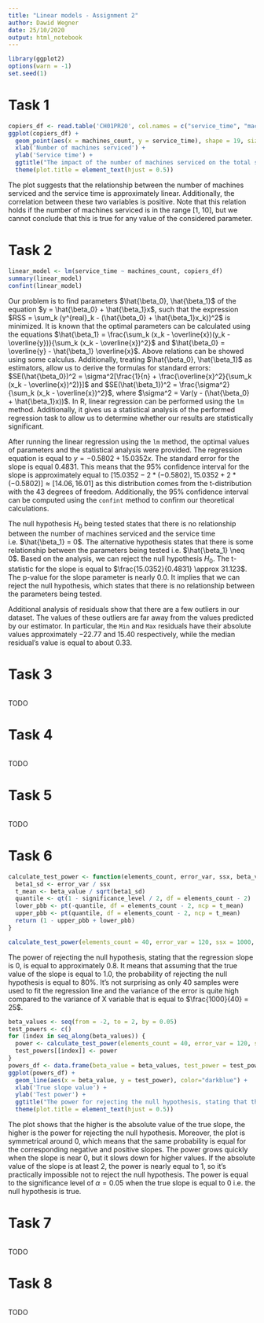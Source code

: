```yaml
---
title: "Linear models - Assignment 2"
author: Dawid Wegner
date: 25/10/2020
output: html_notebook
---
```


```r
library(ggplot2)
options(warn = -1)
set.seed(1)
```

# Task 1

```r
copiers_df <- read.table('CH01PR20', col.names = c("service_time", "machines_count"))
ggplot(copiers_df) +
  geom_point(aes(x = machines_count, y = service_time), shape = 19, size = 2.2, color="darkblue") +
  xlab('Number of machines serviced') +
  ylab('Service time') +
  ggtitle("The impact of the number of machines serviced on the total service time") +
  theme(plot.title = element_text(hjust = 0.5))
```

The plot suggests that the relationship between the number of machines serviced and the service time is approximately linear. Additionally, the correlation between these two variables is positive. Note that this relation holds if the number of machines serviced is in the range [1, 10], but we cannot conclude that this is true for any value of the considered parameter.


# Task 2

```r
linear_model <- lm(service_time ~ machines_count, copiers_df)
summary(linear_model)
confint(linear_model)
```

Our problem is to find parameters $\hat{\beta_0}, \hat{\beta_1}$ of the equation $y = \hat{\beta_0} + \hat{\beta_1}x$, such that the expression $RSS = \sum_k (y^{real}_k - (\hat{\beta_0} + \hat{\beta_1}x_k))^2$ is minimized. It is known that the optimal parameters can be calculated using the equations $\hat{\beta_1} = \frac{\sum_k (x_k - \overline{x})(y_k - \overline{y})}{\sum_k (x_k - \overline{x})^2}$ and $\hat{\beta_0} = \overline{y} - \hat{\beta_1} \overline{x}$. Above relations can be showed using some calculus. Additionally, treating $\hat{\beta_0}, \hat{\beta_1}$ as estimators, allow us to derive the formulas for standard errors: $SE(\hat{\beta_0})^2 = \sigma^2[\frac{1}{n} + \frac{\overline{x}^2}{\sum_k (x_k - \overline{x})^2)}]$ and $SE(\hat{\beta_1})^2 = \frac{\sigma^2}{\sum_k (x_k - \overline{x})^2}$, where $\sigma^2 = Var(y - (\hat{\beta_0} + \hat{\beta_1}x))$. In R, linear regression can be performed using the `lm` method. Additionally, it gives us a statistical analysis of the performed regression task to allow us to determine whether our results are statistically significant.

After running the linear regression using the `lm` method, the optimal values of parameters and the statistical analysis were provided. The regression equation is equal to $y = -0.5802 + 15.0352x$. The standard error for the slope is equal $0.4831$. This means that the 95% confidence interval for the slope is approximately equal to $[15.0352 - 2 * (-0.5802), 15.0352 + 2 * (-0.5802)] \approx [14.06, 16.01]$ as this distribution comes from the t-distribution with the 43 degrees of freedom. Additionally, the 95% confidence interval can be computed using the `confint` method to confirm our theoretical calculations.

The null hypothesis $H_0$ being tested states that there is no relationship between the number of machines serviced and the service time i.e. $\hat{\beta_1} = 0$. The alternative hypothesis states that there is some relationship between the parameters being tested i.e. $\hat{\beta_1} \neq 0$. Based on the analysis, we can reject the null hypothesis $H_0$. The t-statistic for the slope is equal to $\frac{15.0352}{0.4831} \approx 31.123$. The p-value for the slope parameter is nearly 0.0. It implies that we can reject the null hypothesis, which states that there is no relationship between the parameters being tested.

Additional analysis of residuals show that there are a few outliers in our dataset. The values of these outliers are far away from the values predicted by our estimator. In particular, the `Min` and `Max` residuals have their absolute values approximately $-22.77$ and $15.40$ respectively, while the median residual's value is equal to about $0.33$.

# Task 3

```r
```

TODO


# Task 4

```r
```

TODO


# Task 5

```r
```

TODO


# Task 6

```r
calculate_test_power <- function(elements_count, error_var, ssx, beta_value, significance_level = 0.05) {
  beta1_sd <- error_var / ssx
  t_mean <- beta_value / sqrt(beta1_sd)
  quantile <- qt(1 - significance_level / 2, df = elements_count - 2)
  lower_pbb <- pt(-quantile, df = elements_count - 2, ncp = t_mean)
  upper_pbb <- pt(quantile, df = elements_count - 2, ncp = t_mean)
  return (1 - upper_pbb + lower_pbb)
}

calculate_test_power(elements_count = 40, error_var = 120, ssx = 1000, beta_value = 1.0)
```
The power of rejecting the null hypothesis, stating that the regression slope is $0$, is equal to approximately $0.8$. It means that assuming that the true value of the slope is equal to 1.0, the probability of rejecting the null hypothesis is equal to $80\%$. It's not surprising as only $40$ samples were used to fit the regression line and the variance of the error is quite high compared to the variance of X variable that is equal to $\frac{1000}{40} = 25$.
```r
beta_values <- seq(from = -2, to = 2, by = 0.05)
test_powers <- c()
for (index in seq_along(beta_values)) {
  power <- calculate_test_power(elements_count = 40, error_var = 120, ssx = 1000, beta_value = beta_values[index])
  test_powers[[index]] <- power
}
powers_df <- data.frame(beta_value = beta_values, test_power = test_powers)
ggplot(powers_df) +
  geom_line(aes(x = beta_value, y = test_power), color="darkblue") +
  xlab('True slope value') +
  ylab('Test power') +
  ggtitle("The power for rejecting the null hypothesis, stating that the regression slope is 0") +
  theme(plot.title = element_text(hjust = 0.5))
```

The plot shows that the higher is the absolute value of the true slope, the higher is the power for rejecting the null hypothesis. Moreover, the plot is symmetrical around 0, which means that the same probability is equal for the corresponding negative and positive slopes. The power grows quickly when the slope is near 0, but it slows down for higher values. If the absolute value of the slope is at least $2$, the power is nearly equal to 1, so it's practically impossible not to reject the null hypothesis. The power is equal to the significance level of $\alpha = 0.05$ when the true slope is equal to $0$ i.e. the null hypothesis is true.


# Task 7

```r
```

TODO


# Task 8

```r
```

TODO
